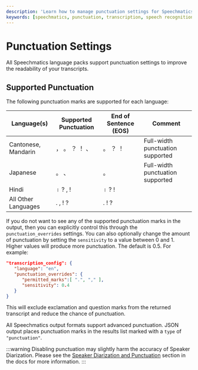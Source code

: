 ```yaml
---
description: 'Learn how to manage punctuation settings for Speechmatics transcripts'
keywords: [speechmatics, punctuation, transcription, speech recognition, asr]
---
```


# Punctuation Settings

All Speechmatics language packs support punctuation settings to improve the readability of your transcripts.

## Supported Punctuation

The following punctuation marks are supported for each language:

| Language(s)         | Supported Punctuation | End of Sentence (EOS) | Comment                          |
| ------------------- | --------------------- | --------------------- | -------------------------------- |
| Cantonese, Mandarin | ， 。 ？ ！ 、         | 。 ？ ！              | Full-width punctuation supported |
| Japanese            | 。 、                 | 。                    | Full-width punctuation supported |
| Hindi               | । ? , !               | । ? !                 |                                  |
| All Other Languages | . , ! ?               |. ! ?                  |                                  |

If you do not want to see any of the supported punctuation marks in the output, then you can explicitly control this through the `punctuation_overrides` settings. You can also optionally change the amount of punctuation by setting the `sensitivity` to a value between 0 and 1. Higher values will produce more punctuation. The default is 0.5. For example:

```json
"transcription_config": {
   "language": "en",
   "punctuation_overrides": {
      "permitted_marks":[ ".", "," ],
      "sensitivity": 0.4
   }
}
```

This will exclude exclamation and question marks from the returned transcript and reduce the chance of punctuation.

All Speechmatics output formats support advanced punctuation. JSON output places punctuation marks in the results list marked with a `type` of `"punctuation"`.

:::warning
Disabling punctuation may slightly harm the accuracy of Speaker Diarization. Please see the [Speaker Diarization and Punctuation](./diarization.mdx#speaker-diarization-and-punctuation) section in the docs for more information.
:::
